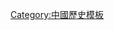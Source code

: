 {{Navbox
|name=新疆戰爭
|title = [[新疆战争|新疆戰爭]]
|state = {{{state|autocollapse}}}
|listclass = hlist

|group1 = 戰役 
|list1  =
* [[阿克苏战役|阿克蘇戰役]]
* [[赛克孜塔什战役|賽克孜塔什戰役]]
* [[喀什战役 (1933年)|喀什戰役]]
* [[托克逊战役|托克遜戰役]]
|group2 = 衝突
|list2  =
* [[哈密暴动|哈密暴動]]
* [[1937年新疆战争|1937年新疆戰爭]]
* [[苏联入侵新疆|蘇聯入侵]]
* [[伊宁事变|伊寧事變]]
}}<noinclude>
{{collapsible option}}
[[Category:中國歷史模板]]
</noinclude>
